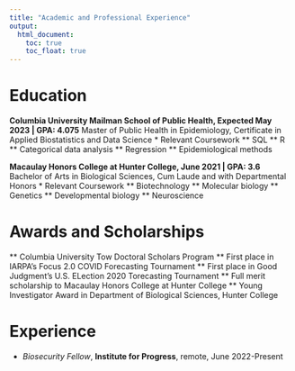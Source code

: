 ```yaml
---
title: "Academic and Professional Experience"
output: 
  html_document:
    toc: true
    toc_float: true
--- 
```


# Education
**Columbia University Mailman School of Public Health, Expected May 2023 | GPA: 4.075**
Master of Public Health in Epidemiology, Certificate in Applied Biostatistics and Data Science 
* Relevant Coursework
** SQL
** R 
** Categorical data analysis
** Regression
** Epidemiological methods

**Macaulay Honors College at Hunter College, June 2021 | GPA: 3.6**		 
Bachelor of Arts in Biological Sciences, Cum Laude and with Departmental Honors 
* Relevant Coursework
** Biotechnology
** Molecular biology
** Genetics
** Developmental biology
** Neuroscience

# Awards and Scholarships
** Columbia University Tow Doctoral Scholars Program 
** First place in IARPA's Focus 2.0 COVID Forecasting Tournament
** First place in Good Judgment's U.S. ELection 2020 Torecasting Tournament
** Full merit scholarship to Macaulay Honors College at Hunter College
** Young Investigator Award in Department of Biological Sciences, Hunter College

# Experience
* *Biosecurity Fellow*, **Institute for Progress**, remote, June 2022-Present

